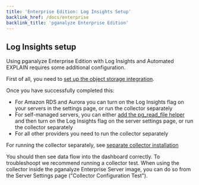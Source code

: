 ```yaml
---
title: 'Enterprise Edition: Log Insights Setup'
backlink_href: /docs/enterprise
backlink_title: 'pganalyze Enterprise Edition'
---
```


<!-- Note this page is no longer referenced directly in the public docs, but still linked from in-app-->

## Log Insights setup

Using pganalyze Enterprise Edition with Log Insights and Automated EXPLAIN requires some additional
configuration.

First of all, you need to [set up the object storage integration](/docs/enterprise/setup/object-storage).

Once you have successfully completed this:

* For Amazon RDS and Aurora you can turn on the Log Insights flag on your servers in the settings page, or run the collector separately
* For self-managed servers, you can either [add the pg_read_file helper](/docs/install/troubleshooting/pg_read_file_helper) and then turn on the Log Insights flag on the server settings page, or run the collector separately
* For all other providers you need to run the collector separately

For running the collector separately, see [separate collector installation](/docs/enterprise/setup/separate-collector-install)

You should then see data flow into the dashboard correctly. To troubleshoopt we recommend running a collector test. When using the collector inside the pganalyze Enterprise Server image, you can do so from the Server Settings page ("Collector Configuration Test").
